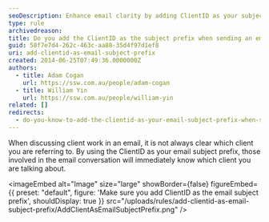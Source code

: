 ```yaml
---
seoDescription: Enhance email clarity by adding ClientID as your subject prefix, ensuring seamless communication regarding specific client work
type: rule
archivedreason:
title: Do you add the ClientID as the subject prefix when sending an email regarding a client?
guid: 58f7e7d4-262c-463c-aa88-35d4f97d1ef8
uri: add-clientid-as-email-subject-prefix
created: 2014-06-25T07:49:36.0000000Z
authors:
  - title: Adam Cogan
    url: https://ssw.com.au/people/adam-cogan
  - title: William Yin
    url: https://ssw.com.au/people/william-yin
related: []
redirects:
  - do-you-know-to-add-the-clientid-as-your-email-subject-prefix-when-sending-an-email-regarding-a-client
---
```


When discussing client work in an email, it is not always clear which client you are referring to. By using the ClientID as your email subject prefix, those involved in the email conversation will immediately know which client you are talking about.

<imageEmbed
  alt="Image"
  size="large"
  showBorder={false}
  figureEmbed={{
    preset: "default",
    figure: 'Make sure you add ClientID as the email subject prefix',
    shouldDisplay: true
  }}
  src="/uploads/rules/add-clientid-as-email-subject-prefix/AddClientAsEmailSubjectPrefix.png"
/>